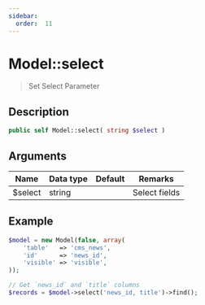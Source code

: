 ```yaml
---
sidebar:
  order:  11
---
```


# Model::select

> Set Select Parameter

## Description

```php
public self Model::select( string $select )
```

## Arguments

| Name    | Data type | Default | Remarks       |
| ------- | --------- | ------- | ------------- |
| $select | string    |         | Select fields |

## Example

```php title="Controller"
$model = new Model(false, array(
    'table'   => 'cms_news',
    'id'      => 'news_id',
    'visible' => 'visible',
));

// Get `news_id` and `title` columns
$records = $model->select('news_id, title')->find();
```
